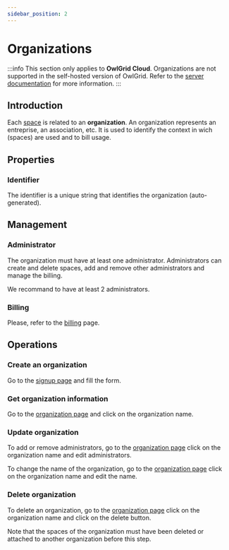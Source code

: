 ```yaml
---
sidebar_position: 2
---
```



# Organizations

:::info
This section only applies to **OwlGrid Cloud**. Organizations are not supported in the self-hosted version of OwlGrid. Refer to the [server documentation](/docs/concepts/server) for more information.
:::

## Introduction

Each [space](/docs/concepts/space) is related to an **organization**. An organization represents an entreprise, an association, etc. It is used to identify the context in wich (spaces) are used and to bill usage.

## Properties

### Identifier

The identifier is a unique string that identifies the organization (auto-generated).

## Management

### Administrator

The organization must have at least one administrator. Administrators can create and delete spaces, add and remove other administrators and manage the billing.

We recommand to have at least 2 administrators.

### Billing

Please, refer to the [billing](/docs/concepts/billing) page.

## Operations

### Create an organization

Go to the [signup page](https://owlgrid.app/signup) and fill the form.

### Get organization information

Go to the [organization page](https://owlgrid.app/organizations) and click on the organization name.

### Update organization

To add or remove administrators, go to the [organization page](https://owlgrid.app/organizations) click on the organization name and edit administrators.

To change the name of the organization, go to the [organization page](https://owlgrid.app/organizations) click on the organization name and edit the name.

### Delete organization

To delete an organization, go to the [organization page](https://owlgrid.app/organizations) click on the organization name and click on the delete button.

Note that the spaces of the organization must have been deleted or attached to another organization before this step.
